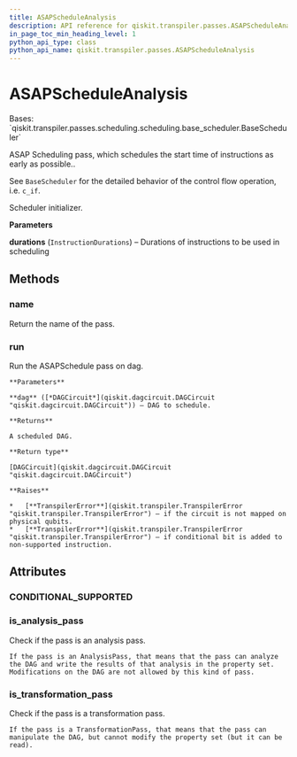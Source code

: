 ```yaml
---
title: ASAPScheduleAnalysis
description: API reference for qiskit.transpiler.passes.ASAPScheduleAnalysis
in_page_toc_min_heading_level: 1
python_api_type: class
python_api_name: qiskit.transpiler.passes.ASAPScheduleAnalysis
---
```


# ASAPScheduleAnalysis

<Class id="qiskit.transpiler.passes.ASAPScheduleAnalysis" isDedicatedPage={true} github="https://github.com/qiskit/qiskit/tree/stable/0.20/qiskit/transpiler/passes/scheduling/scheduling/asap.py" signature="ASAPScheduleAnalysis(durations)" modifiers="class">
  Bases: `qiskit.transpiler.passes.scheduling.scheduling.base_scheduler.BaseScheduler`

  ASAP Scheduling pass, which schedules the start time of instructions as early as possible..

  See `BaseScheduler` for the detailed behavior of the control flow operation, i.e. `c_if`.

  Scheduler initializer.

  **Parameters**

  **durations** (`InstructionDurations`) – Durations of instructions to be used in scheduling

  ## Methods

  <span id="qiskit-transpiler-passes-asapscheduleanalysis-name" />

  ### name

  <Function id="qiskit.transpiler.passes.ASAPScheduleAnalysis.name" signature="ASAPScheduleAnalysis.name()">
    Return the name of the pass.
  </Function>

  <span id="qiskit-transpiler-passes-asapscheduleanalysis-run" />

  ### run

  <Function id="qiskit.transpiler.passes.ASAPScheduleAnalysis.run" signature="ASAPScheduleAnalysis.run(dag)">
    Run the ASAPSchedule pass on dag.

    **Parameters**

    **dag** ([*DAGCircuit*](qiskit.dagcircuit.DAGCircuit "qiskit.dagcircuit.DAGCircuit")) – DAG to schedule.

    **Returns**

    A scheduled DAG.

    **Return type**

    [DAGCircuit](qiskit.dagcircuit.DAGCircuit "qiskit.dagcircuit.DAGCircuit")

    **Raises**

    *   [**TranspilerError**](qiskit.transpiler.TranspilerError "qiskit.transpiler.TranspilerError") – if the circuit is not mapped on physical qubits.
    *   [**TranspilerError**](qiskit.transpiler.TranspilerError "qiskit.transpiler.TranspilerError") – if conditional bit is added to non-supported instruction.
  </Function>

  ## Attributes

  ### CONDITIONAL\_SUPPORTED

  <Attribute id="qiskit.transpiler.passes.ASAPScheduleAnalysis.CONDITIONAL_SUPPORTED" attributeValue="(<class 'qiskit.circuit.gate.Gate'>, <class 'qiskit.circuit.delay.Delay'>)" />

  ### is\_analysis\_pass

  <Attribute id="qiskit.transpiler.passes.ASAPScheduleAnalysis.is_analysis_pass">
    Check if the pass is an analysis pass.

    If the pass is an AnalysisPass, that means that the pass can analyze the DAG and write the results of that analysis in the property set. Modifications on the DAG are not allowed by this kind of pass.
  </Attribute>

  ### is\_transformation\_pass

  <Attribute id="qiskit.transpiler.passes.ASAPScheduleAnalysis.is_transformation_pass">
    Check if the pass is a transformation pass.

    If the pass is a TransformationPass, that means that the pass can manipulate the DAG, but cannot modify the property set (but it can be read).
  </Attribute>
</Class>

